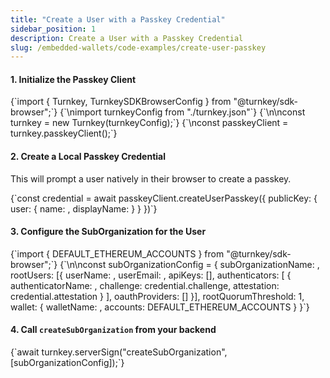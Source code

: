 ```yaml
---
title: "Create a User with a Passkey Credential"
sidebar_position: 1
description: Create a User with a Passkey Credential
slug: /embedded-wallets/code-examples/create-user-passkey
---
```



#### 1. Initialize the Passkey Client

<CodeBlock language="typescript">
  {`import { Turnkey, TurnkeySDKBrowserConfig } from "@turnkey/sdk-browser";`}
  {`\nimport turnkeyConfig from "./turnkey.json"`}
  {`\n\nconst turnkey = new Turnkey(turnkeyConfig);`}
  {`\nconst passkeyClient = turnkey.passkeyClient();`}
</CodeBlock>

#### 2. Create a Local Passkey Credential

This will prompt a user natively in their browser to create a passkey.

<CodeBlock language="typescript">
  {`const credential = await passkeyClient.createUserPasskey({
  publicKey: {
    user: {
      name: <userName>,
      displayName: <userDisplayName>
    }
  }
})`}
</CodeBlock>

#### 3. Configure the SubOrganization for the User

<CodeBlock language="typescript">
  {`import { DEFAULT_ETHEREUM_ACCOUNTS } from "@turnkey/sdk-browser";`}
  {`\n\nconst subOrganizationConfig = {
  subOrganizationName: <subOrganizationName>,
  rootUsers: [{
    userName: <userName>,
    userEmail: <userEmail>,
    apiKeys: [],
    authenticators: [
      {
        authenticatorName: <authenticatorName>,
        challenge: credential.challenge,
        attestation: credential.attestation
      }
    ],
    oauthProviders: []
  }],
  rootQuorumThreshold: 1,
  wallet: {
    walletName: <initialWalletName>,
    accounts: DEFAULT_ETHEREUM_ACCOUNTS
  }
}`}
</CodeBlock>

#### 4. Call `createSubOrganization` from your backend

<CodeBlock language="typescript">
  {`await turnkey.serverSign("createSubOrganization", [subOrganizationConfig]);`}
</CodeBlock>
